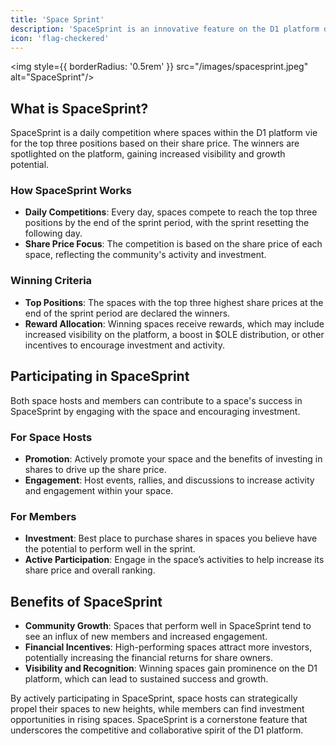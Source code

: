 ```yaml
---
title: 'Space Sprint'
description: 'SpaceSprint is an innovative feature on the D1 platform designed to foster competition among spaces, drive growth, and reward excellence.'
icon: 'flag-checkered'
---
```

<img style={{ borderRadius: '0.5rem' }} src="/images/spacesprint.jpeg" alt="SpaceSprint"/>

## What is SpaceSprint?
SpaceSprint is a daily competition where spaces within the D1 platform vie for the top three positions based on their share price. The winners are spotlighted on the platform, gaining increased visibility and growth potential.

### How SpaceSprint Works
- **Daily Competitions**: Every day, spaces compete to reach the top three positions by the end of the sprint period, with the sprint resetting the following day.
- **Share Price Focus**: The competition is based on the share price of each space, reflecting the community's activity and investment.

### Winning Criteria
- **Top Positions**: The spaces with the top three highest share prices at the end of the sprint period are declared the winners.
- **Reward Allocation**: Winning spaces receive rewards, which may include increased visibility on the platform, a boost in $OLE distribution, or other incentives to encourage investment and activity.

## Participating in SpaceSprint
Both space hosts and members can contribute to a space's success in SpaceSprint by engaging with the space and encouraging investment.

### For Space Hosts
- **Promotion**: Actively promote your space and the benefits of investing in shares to drive up the share price.
- **Engagement**: Host events, rallies, and discussions to increase activity and engagement within your space.

### For Members
- **Investment**: Best place to purchase shares in spaces you believe have the potential to perform well in the sprint.
- **Active Participation**: Engage in the space’s activities to help increase its share price and overall ranking.

## Benefits of SpaceSprint
- **Community Growth**: Spaces that perform well in SpaceSprint tend to see an influx of new members and increased engagement.
- **Financial Incentives**: High-performing spaces attract more investors, potentially increasing the financial returns for share owners.
- **Visibility and Recognition**: Winning spaces gain prominence on the D1 platform, which can lead to sustained success and growth.

By actively participating in SpaceSprint, space hosts can strategically propel their spaces to new heights, while members can find investment opportunities in rising spaces. SpaceSprint is a cornerstone feature that underscores the competitive and collaborative spirit of the D1 platform.




